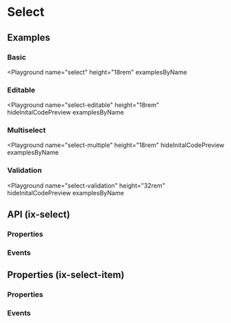 


# Select

<Tags />

## Examples

### Basic

<Playground
  name="select"
  height="18rem"
  examplesByName
></Playground>

### Editable

<Playground
  name="select-editable"
  height="18rem"
  hideInitalCodePreview
  examplesByName
></Playground>

### Multiselect

<Playground
  name="select-multiple"
  height="18rem"
  hideInitalCodePreview
  examplesByName
></Playground>

### Validation

<Playground
  name="select-validation"
  height="32rem"
  hideInitalCodePreview
  examplesByName
></Playground>

## API (ix-select)

### Properties

<Props />

### Events

<Events />

## Properties (ix-select-item)

### Properties

<ItemProps />

### Events

<ItemEvents />
